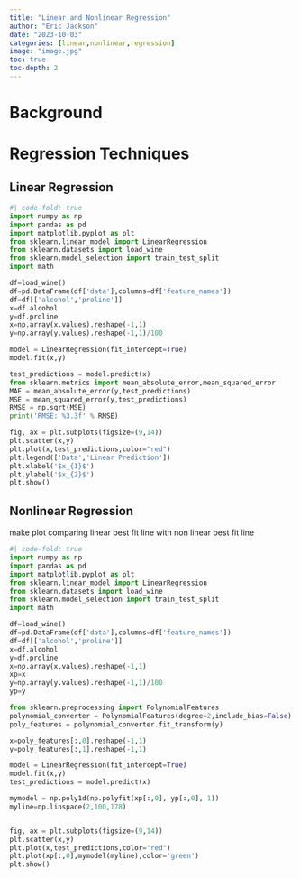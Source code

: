 ```yaml
---
title: "Linear and Nonlinear Regression"
author: "Eric Jackson"
date: "2023-10-03"
categories: [linear,nonlinear,regression]
image: "image.jpg"
toc: true
toc-depth: 2
---
```


# Background

# Regression Techniques

## Linear Regression

```python
#| code-fold: true
import numpy as np
import pandas as pd
import matplotlib.pyplot as plt
from sklearn.linear_model import LinearRegression
from sklearn.datasets import load_wine
from sklearn.model_selection import train_test_split
import math

df=load_wine()
df=pd.DataFrame(df['data'],columns=df['feature_names'])
df=df[['alcohol','proline']]
x=df.alcohol
y=df.proline
x=np.array(x.values).reshape(-1,1)
y=np.array(y.values).reshape(-1,1)/100

model = LinearRegression(fit_intercept=True)
model.fit(x,y)

test_predictions = model.predict(x)
from sklearn.metrics import mean_absolute_error,mean_squared_error
MAE = mean_absolute_error(y,test_predictions)
MSE = mean_squared_error(y,test_predictions)
RMSE = np.sqrt(MSE)
print('RMSE: %3.3f' % RMSE)

fig, ax = plt.subplots(figsize=(9,14))
plt.scatter(x,y)
plt.plot(x,test_predictions,color="red")
plt.legend(['Data','Linear Prediction'])
plt.xlabel('$x_{1}$')
plt.ylabel('$x_{2}$')
plt.show()
```

## Nonlinear Regression

make plot comparing linear best fit line with non linear best fit line

```python
#| code-fold: true
import numpy as np
import pandas as pd
import matplotlib.pyplot as plt
from sklearn.linear_model import LinearRegression
from sklearn.datasets import load_wine
from sklearn.model_selection import train_test_split
import math

df=load_wine()
df=pd.DataFrame(df['data'],columns=df['feature_names'])
df=df[['alcohol','proline']]
x=df.alcohol
y=df.proline
x=np.array(x.values).reshape(-1,1)
xp=x
y=np.array(y.values).reshape(-1,1)/100
yp=y

from sklearn.preprocessing import PolynomialFeatures
polynomial_converter = PolynomialFeatures(degree=2,include_bias=False)
poly_features = polynomial_converter.fit_transform(y)

x=poly_features[:,0].reshape(-1,1)
y=poly_features[:,1].reshape(-1,1)

model = LinearRegression(fit_intercept=True)
model.fit(x,y)
test_predictions = model.predict(x)

mymodel = np.poly1d(np.polyfit(xp[:,0], yp[:,0], 1))
myline=np.linspace(2,100,178)


fig, ax = plt.subplots(figsize=(9,14))
plt.scatter(x,y)
plt.plot(x,test_predictions,color="red")
plt.plot(xp[:,0],mymodel(myline),color='green')
plt.show()
```
